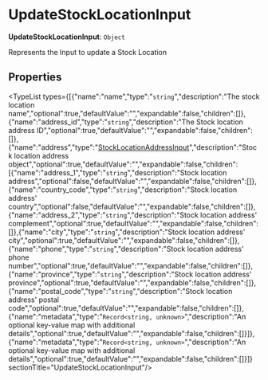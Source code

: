 
# UpdateStockLocationInput

 **UpdateStockLocationInput**: `Object`

Represents the Input to update a Stock Location

## Properties

<TypeList types={[{"name":"name","type":"`string`","description":"The stock location name","optional":true,"defaultValue":"","expandable":false,"children":[]},{"name":"address_id","type":"`string`","description":"The Stock location address ID","optional":true,"defaultValue":"","expandable":false,"children":[]},{"name":"address","type":"[StockLocationAddressInput](stock_location.StockLocationAddressInput.mdx)","description":"Stock location address object","optional":true,"defaultValue":"","expandable":false,"children":[{"name":"address_1","type":"`string`","description":"Stock location address","optional":false,"defaultValue":"","expandable":false,"children":[]},{"name":"country_code","type":"`string`","description":"Stock location address' country","optional":false,"defaultValue":"","expandable":false,"children":[]},{"name":"address_2","type":"`string`","description":"Stock location address' complement","optional":true,"defaultValue":"","expandable":false,"children":[]},{"name":"city","type":"`string`","description":"Stock location address' city","optional":true,"defaultValue":"","expandable":false,"children":[]},{"name":"phone","type":"`string`","description":"Stock location address' phone number","optional":true,"defaultValue":"","expandable":false,"children":[]},{"name":"province","type":"`string`","description":"Stock location address' province","optional":true,"defaultValue":"","expandable":false,"children":[]},{"name":"postal_code","type":"`string`","description":"Stock location address' postal code","optional":true,"defaultValue":"","expandable":false,"children":[]},{"name":"metadata","type":"`Record<string, unknown>`","description":"An optional key-value map with additional details","optional":true,"defaultValue":"","expandable":false,"children":[]}]},{"name":"metadata","type":"`Record<string, unknown>`","description":"An optional key-value map with additional details","optional":true,"defaultValue":"","expandable":false,"children":[]}]}  sectionTitle="UpdateStockLocationInput"/>

